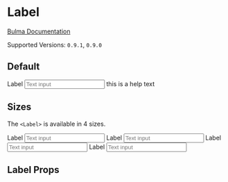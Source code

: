 

<Meta title="Form/Label" component={Label} />

# Label

[Bulma Documentation](https://bulma.io/documentation/form/general/)

Supported Versions: `0.9.1`, `0.9.0`

## Default

<Canvas>
  <Story name="Default">
    <Field>
      <Label>Label</Label>
      <Control>
        <Input placeholder="Text input" />
      </Control>
      <Help>this is a help text</Help>
    </Field>
  </Story>
</Canvas>

## Sizes

The `<Label>` is available in 4 sizes.

<Canvas>
  <Story name="Sizes">
    <React.Fragment>
      <Field>
        <Label size="small">Label</Label>
        <Control>
          <Input placeholder="Text input" size="small" />
        </Control>
      </Field>
      <Field>
        <Label>Label</Label>
        <Control>
          <Input placeholder="Text input" />
        </Control>
      </Field>
      <Field>
        <Label size="medium">Label</Label>
        <Control>
          <Input size="medium" placeholder="Text input"/>
        </Control>
      </Field>
      <Field>
        <Label size="large">Label</Label>
        <Control>
          <Input size="large" placeholder="Text input" />
        </Control>
      </Field>
    </React.Fragment>
  </Story>
</Canvas>

## Label Props

<ArgsTable of={Label} />
